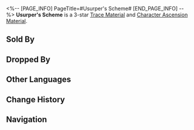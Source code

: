 <%-- [PAGE_INFO]
PageTitle=#Usurper's Scheme#
[END_PAGE_INFO] --%>
{{Item Infobox
|title       = Usurper's Scheme
|id          = 111012
|image       = Item Usurper's Scheme.png
|type        = 
|invCategory = Upgrade Materials
|rarity      = 3
|effect      = A moderate amount of anti-matter. Normal material used for enhancement.
|description = A moderate amount of anti-matter that floats around the Voidranger: Distorter. The amount of matter and anti-matter particles has reached a dangerous balance...
|source1     = Antimatter Legion at Equilibrium Level 2 or higher
|source2     = [[Omni-Synthesizer]] &mdash; Material Synthesis
|source3     = Simulated Universe enemies
|source4     = [[Omni-Synthesizer]] &mdash; Material Exchange
}}
{{Description|1=''"They are all looking forward to the moment of obliteration, when they will be reforged and fused with the entire world."''}}
'''Usurper's Scheme''' is a 3-star [[Trace Material]] and [[Character Ascension Material]].

==Sold By==
{{Shop Availability}}

==Dropped By==
{{Dropped By}}

==Other Languages==
{{Other Languages
|en   = Usurper's Scheme
|zhs  = 篡改的野心
|zht  = 篡改的野心
|ja   = 改ざんの野心
|ko   = 변조된 야망
|es   = Ambición distorsionada
|fr   = Ambition d'usurpateur
|ru   = Искажённые амбиции
|th   = Usurper's Scheme
|vi   = Dã Tâm Xuyên Tạc
|de   = Ehrgeiz der Verzerrung
|id   = Usurper's Scheme
|pt   = Esquema do Usurpador
}}

==Change History==
{{Change History|2.0}}

==Navigation==
{{Upgrade Material Navbox}}